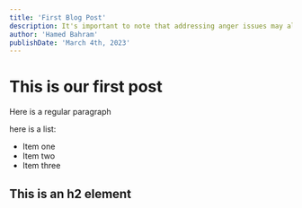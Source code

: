 ```yaml
---
title: 'First Blog Post'
description: It's important to note that addressing anger issues may also require professional support, such as therapy or counseling
author: 'Hamed Bahram'
publishDate: 'March 4th, 2023'
---
```


# This is our first post

Here is a regular paragraph

here is a list:

- Item one
- Item two
- Item three

## This is an h2 element
